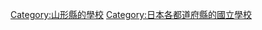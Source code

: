 {{日本行政區劃分類導航|的國立學校}}

[[Category:山形縣的學校|Category:山形縣的學校]]
[[Category:日本各都道府縣的國立學校|Category:日本各都道府縣的國立學校]]